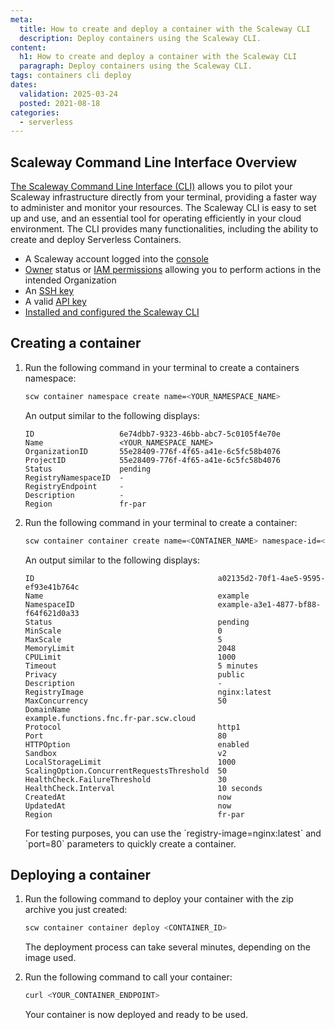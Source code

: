 ```yaml
---
meta:
  title: How to create and deploy a container with the Scaleway CLI
  description: Deploy containers using the Scaleway CLI.
content:
  h1: How to create and deploy a container with the Scaleway CLI
  paragraph: Deploy containers using the Scaleway CLI.
tags: containers cli deploy
dates:
  validation: 2025-03-24
  posted: 2021-08-18
categories:
  - serverless
---
```


## Scaleway Command Line Interface Overview

[The Scaleway Command Line Interface (CLI)](https://github.com/scaleway/scaleway-cli) allows you to pilot your Scaleway infrastructure directly from your terminal, providing a faster way to administer and monitor your resources. The Scaleway CLI is easy to set up and use, and an essential tool for operating efficiently in your cloud environment. The CLI provides many functionalities, including the ability to create and deploy Serverless Containers.

<Macro id="requirements" />

- A Scaleway account logged into the [console](https://console.scaleway.com)
- [Owner](/iam/concepts/#owner) status or [IAM permissions](/iam/concepts/#permission) allowing you to perform actions in the intended Organization
- An [SSH key](/organizations-and-projects/how-to/create-ssh-key/)
- A valid [API key](/iam/how-to/create-api-keys/)
- [Installed and configured the Scaleway CLI](/scaleway-cli/quickstart/)

## Creating a container

1. Run the following command in your terminal to create a containers namespace:

    ```bash
    scw container namespace create name=<YOUR_NAMESPACE_NAME>
    ```

    An output similar to the following displays:

    ```
    ID                   6e74dbb7-9323-46bb-abc7-5c0105f4e70e
    Name                 <YOUR_NAMESPACE_NAME>
    OrganizationID       55e28409-776f-4f65-a41e-6c5fc58b4076
    ProjectID            55e28409-776f-4f65-a41e-6c5fc58b4076
    Status               pending
    RegistryNamespaceID  -
    RegistryEndpoint     -
    Description          -
    Region               fr-par
    ```

2. Run the following command in your terminal to create a container:

    ```bash
    scw container container create name=<CONTAINER_NAME> namespace-id=<NAMESPACE_ID> registry-image=<IMAGE_REGISTRY_URL>
    ```

    An output similar to the following displays:

    ```
    ID                                         a02135d2-70f1-4ae5-9595-ef93e41b764c
    Name                                       example
    NamespaceID                                example-a3e1-4877-bf88-f64f621d0a33
    Status                                     pending
    MinScale                                   0
    MaxScale                                   5
    MemoryLimit                                2048
    CPULimit                                   1000
    Timeout                                    5 minutes
    Privacy                                    public
    Description                                -
    RegistryImage                              nginx:latest
    MaxConcurrency                             50
    DomainName                                 example.functions.fnc.fr-par.scw.cloud
    Protocol                                   http1
    Port                                       80
    HTTPOption                                 enabled
    Sandbox                                    v2
    LocalStorageLimit                          1000
    ScalingOption.ConcurrentRequestsThreshold  50
    HealthCheck.FailureThreshold               30
    HealthCheck.Interval                       10 seconds
    CreatedAt                                  now
    UpdatedAt                                  now
    Region                                     fr-par
    ```

    <Message type="note">
      For testing purposes, you can use the `registry-image=nginx:latest` and `port=80` parameters to quickly create a container.
    </Message>

## Deploying a container

1. Run the following command to deploy your container with the zip archive you just created:

    ```bash
    scw container container deploy <CONTAINER_ID>
    ```

    The deployment process can take several minutes, depending on the image used.

2. Run the following command to call your container:

    ```bash
    curl <YOUR_CONTAINER_ENDPOINT>
    ```

    Your container is now deployed and ready to be used.